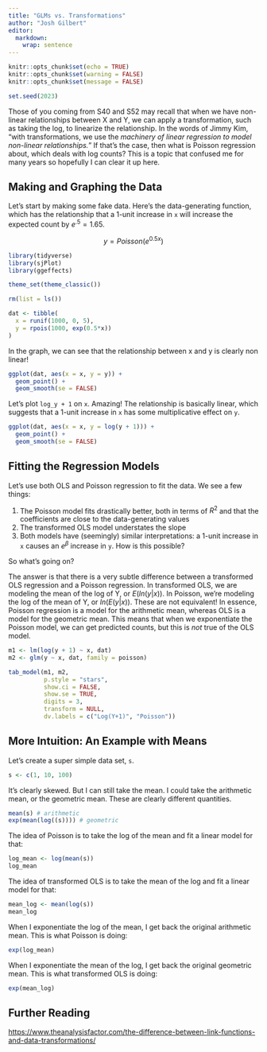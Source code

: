 ```yaml
---
title: "GLMs vs. Transformations"
author: "Josh Gilbert"
editor: 
  markdown: 
    wrap: sentence
---
```


```r
knitr::opts_chunk$set(echo = TRUE)
knitr::opts_chunk$set(warning = FALSE)
knitr::opts_chunk$set(message = FALSE)

set.seed(2023)
```

Those of you coming from S40 and S52 may recall that when we have non-linear relationships between X and Y, we can apply a transformation, such as taking the log, to linearize the relationship.
In the words of Jimmy Kim, "with transformations, we use the *machinery of linear regression to model non-linear relationships.*" If that's the case, then what is Poisson regression about, which deals with log counts?
This is a topic that confused me for many years so hopefully I can clear it up here.

## Making and Graphing the Data

Let's start by making some fake data.
Here's the data-generating function, which has the relationship that a 1-unit increase in `x` will increase the expected count by $e^.5 = 1.65$.

$$
y = Poisson(e^{0.5x})
$$

```r
library(tidyverse)
library(sjPlot)
library(ggeffects)

theme_set(theme_classic())

rm(list = ls())

dat <- tibble(
  x = runif(1000, 0, 5),
  y = rpois(1000, exp(0.5*x))
)
```

In the graph, we can see that the relationship between x and y is clearly non linear!
```r
ggplot(dat, aes(x = x, y = y)) +
  geom_point() +
  geom_smooth(se = FALSE)
```

Let's plot `log_y + 1` on `x`.
Amazing!
The relationship is basically linear, which suggests that a 1-unit increase in `x` has some multiplicative effect on `y`.

```r
ggplot(dat, aes(x = x, y = log(y + 1))) +
  geom_point() +
  geom_smooth(se = FALSE)
```

## Fitting the Regression Models

Let's use both OLS and Poisson regression to fit the data.
We see a few things:

1.  The Poisson model fits drastically better, both in terms of $R^2$ and that the coefficients are close to the data-generating values
2.  The transformed OLS model understates the slope
3.  Both models have (seemingly) similar interpretations: a 1-unit increase in `x` causes an $e^\beta$ increase in `y`. How is this possible?

So what's going on?

The answer is that there is a very subtle difference between a transformed OLS regression and a Poisson regression.
In transformed OLS, we are modeling the mean of the log of Y, or $E(ln(y|x))$.
In Poisson, we're modeling the log of the mean of Y, or $ln(E(y|x))$.
These are not equivalent!
In essence, Poisson regression is a model for the arithmetic mean, whereas OLS is a model for the geometric mean.
This means that when we exponentiate the Poisson model, we can get predicted counts, but this is *not* true of the OLS model.

```r
m1 <- lm(log(y + 1) ~ x, dat)
m2 <- glm(y ~ x, dat, family = poisson)

tab_model(m1, m2,
          p.style = "stars",
          show.ci = FALSE,
          show.se = TRUE,
          digits = 3,
          transform = NULL,
          dv.labels = c("Log(Y+1)", "Poisson"))
```

## More Intuition: An Example with Means

Let's create a super simple data set, `s`.

```r
s <- c(1, 10, 100)
```

It's clearly skewed.
But I can still take the mean.
I could take the arithmetic mean, or the geometric mean.
These are clearly different quantities.

```r
mean(s) # arithmetic
exp(mean(log((s)))) # geometric
```

The idea of Poisson is to take the log of the mean and fit a linear model for that:

```r
log_mean <- log(mean(s))
log_mean
```

The idea of transformed OLS is to take the mean of the log and fit a linear model for that:

```r
mean_log <- mean(log(s))
mean_log
```

When I exponentiate the log of the mean, I get back the original arithmetic mean.
This is what Poisson is doing:

```r
exp(log_mean)
```

When I exponentiate the mean of the log, I get back the original geometric mean.
This is what transformed OLS is doing:

```r
exp(mean_log)
```

## Further Reading

<https://www.theanalysisfactor.com/the-difference-between-link-functions-and-data-transformations/>
